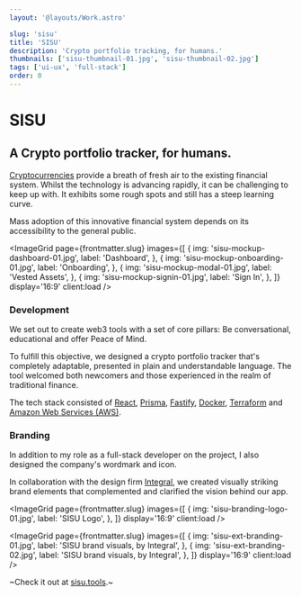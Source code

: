 ```yaml
---
layout: '@layouts/Work.astro'

slug: 'sisu'
title: 'SISU'
description: 'Crypto portfolio tracking, for humans.'
thumbnails: ['sisu-thumbnail-01.jpg', 'sisu-thumbnail-02.jpg']
tags: ['ui-ux', 'full-stack']
order: 0
---
```



# SISU

## A Crypto portfolio tracker, for humans.

[Cryptocurrencies](https://en.wikipedia.org/wiki/Cryptocurrency) provide a breath of fresh air to the existing financial system. Whilst the technology is advancing rapidly, it can be challenging to keep up with. It exhibits some rough spots and still has a steep learning curve.

Mass adoption of this innovative financial system depends on its accessibility to the general public.

<Spacer multiplier={2} />

<ImageGrid
  page={frontmatter.slug}
  images={[
    {
      img: 'sisu-mockup-dashboard-01.jpg',
      label: 'Dashboard',
    },
    {
      img: 'sisu-mockup-onboarding-01.jpg',
      label: 'Onboarding',
    },
    {
      img: 'sisu-mockup-modal-01.jpg',
      label: 'Vested Assets',
    },
    {
      img: 'sisu-mockup-signin-01.jpg',
      label: 'Sign In',
    },
  ]}
  display='16:9'
  client:load
/>

<Spacer multiplier={2} />

### Development

We set out to create web3 tools with a set of core pillars: Be conversational, educational and offer Peace of Mind.

To fulfill this objective, we designed a crypto portfolio tracker that's completely adaptable, presented in plain and understandable language. The tool welcomed both newcomers and those experienced in the realm of traditional finance.

The tech stack consisted of [React](https://react.dev), [Prisma](https://www.prisma.io), [Fastify](https://fastify.dev), [Docker](https://www.docker.com), [Terraform](https://www.terraform.io) and [Amazon Web Services (AWS)](https://aws.amazon.com).

<Spacer />

### Branding

In addition to my role as a full-stack developer on the project, I also designed the company's wordmark and icon.

In collaboration with the design firm [Integral](https://integral.im), we created visually striking brand elements that complemented and clarified the vision behind our app.

<Spacer />

<ImageGrid
  page={frontmatter.slug}
  images={[
    {
      img: 'sisu-branding-logo-01.jpg',
      label: 'SISU Logo',
    },
  ]}
  display='16:9'
  client:load
/>

<ImageGrid
  page={frontmatter.slug}
  images={[
    {
      img: 'sisu-ext-branding-01.jpg',
      label: 'SISU brand visuals, by Integral',
    },
    {
      img: 'sisu-ext-branding-02.jpg',
      label: 'SISU brand visuals, by Integral',
    },
  ]}
  display='16:9'
  client:load
/>

<Spacer multiplier={2} />

~Check it out at [sisu.tools](https://sisu.tools).~
